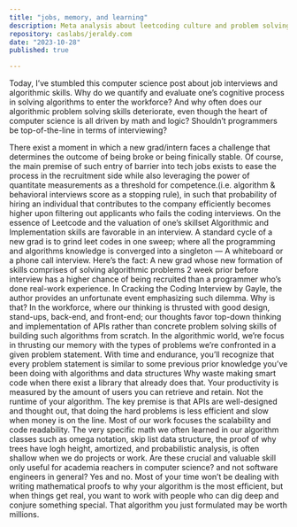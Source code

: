 ```yaml
---
title: "jobs, memory, and learning"
description: Meta analysis about leetcoding culture and problem solving
repository: caslabs/jeraldy.com
date: "2023-10-28"
published: true

---
```

Today, I’ve stumbled this computer science post about job interviews and algorithmic skills. Why do we quantify and evaluate one’s cognitive process in solving algorithms to enter the workforce? And why often does our algorithmic problem solving skills deteriorate, even though the heart of computer science is all driven by math and logic? Shouldn’t programmers be top-of-the-line in terms of interviewing?

There exist a moment in which a new grad/intern faces a challenge that determines the outcome of being broke or being finically stable.
Of course, the main premise of such entry of barrier into tech jobs exists to ease the process in the recruitment side while also leveraging the power of quantitate measurements as a threshold for competence.(i.e. algorithm & behavioral interviews score as a stopping rule), in such that probability of hiring an individual that contributes to the company efficiently becomes higher upon filtering out applicants who fails the coding interviews.
On the essence of Leetcode and the valuation of one’s skillset
Algorithmic and Implementation skills are favorable in an interview. A standard cycle of a new grad is to grind leet codes in one sweep; where all the programming and algorithms knowledge is converged into a singleton — A whiteboard or a phone call interview.
Here’s the fact:
A new grad whose new formation of skills comprises of solving algorithmic problems 2 week prior before interview has a higher chance of being recruited than a programmer who’s done real-work experience. In Cracking the Coding Interview by Gayle, the author provides an unfortunate event emphasizing such dilemma. Why is that?
In the workforce, where our thinking is thrusted with good design, stand-ups, back-end, and front-end; our thoughts favor top-down thinking and implementation of APIs rather than concrete problem solving skills of building such algorithms from scratch.
In the algorithmic world, we’re focus in thrusting our memory with the types of problems we’re confronted in a given problem statement. With time and endurance, you’ll recognize that every problem statement is similar to some previous prior knowledge you’ve been doing with algorithms and data structures
Why waste making smart code when there exist a library that already does that. Your productivity is measured by the amount of users you can retrieve and retain. Not the runtime of your algorithm.
The key premise is that APIs are well-designed and thought out, that doing the hard problems is less efficient and slow when money is on the line. Most of our work focuses the scalability and code readability.
The very specific math we often learned in our algorithm classes such as omega notation, skip list data structure, the proof of why trees have logh height, amortized, and probabilistic analysis, is often shallow when we do projects or work.
Are these crucial and valuable skill only useful for academia reachers in computer science? and not software engineers in general?
Yes and no. Most of your time won’t be dealing with writing mathematical proofs to why your algorithm is the most efficient, but when things get real, you want to work with people who can dig deep and conjure something special. That algorithm you just formulated may be worth millions.

